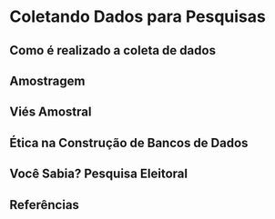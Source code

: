
# Coletando Dados para Pesquisas {#cap6}

## Como é realizado a coleta de dados {#cap6.1}

## Amostragem {#cap6.2}

## Viés Amostral {#cap6.3}

## Ética na Construção de Bancos de Dados {#cap6.4}

## Você Sabia? Pesquisa Eleitoral {#cap6.5}

## Referências

